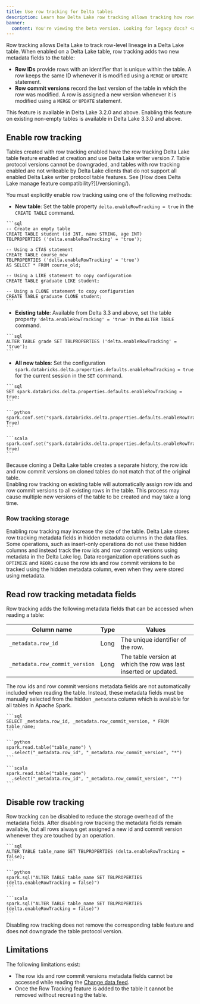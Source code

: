 ```yaml
---
title: Use row tracking for Delta tables
description: Learn how Delta Lake row tracking allows tracking how rows change across table versions.
banner:
  content: You're viewing the beta version. Looking for legacy docs? <a href="https://docs.delta.io" target="_blank" rel="noopener">Click here.</a>
---
```



Row tracking allows Delta Lake to track row-level lineage in a Delta Lake table. When enabled on a Delta Lake table, row tracking adds two new metadata fields to the table:

- **Row IDs** provide rows with an identifier that is unique within the table. A row keeps the same ID whenever it is modified using a `MERGE` or `UPDATE` statement.
- **Row commit versions** record the last version of the table in which the row was modified. A row is assigned a new version whenever it is modified using a `MERGE` or `UPDATE` statement.

<Aside type="note">
  This feature is available in Delta Lake 3.2.0 and above. Enabling this feature
  on existing non-empty tables is available in Delta Lake 3.3.0 and above.
</Aside>

## Enable row tracking

<Aside type="caution">
  Tables created with row tracking enabled have the row tracking Delta Lake
  table feature enabled at creation and use Delta Lake writer version 7. Table
  protocol versions cannot be downgraded, and tables with row tracking enabled
  are not writeable by Delta Lake clients that do not support all enabled Delta
  Lake writer protocol table features. See [How does Delta Lake manage feature
  compatibility?](/versioning/).
</Aside>

You must explicitly enable row tracking using one of the following methods:

- **New table**: Set the table property `delta.enableRowTracking = true` in the `CREATE TABLE` command.

<Tabs syncKey="code-examples">
  <TabItem label="SQL">

    ```sql
    -- Create an empty table
    CREATE TABLE student (id INT, name STRING, age INT)
    TBLPROPERTIES ('delta.enableRowTracking' = 'true');

    -- Using a CTAS statement
    CREATE TABLE course_new
    TBLPROPERTIES ('delta.enableRowTracking' = 'true')
    AS SELECT * FROM course_old;

    -- Using a LIKE statement to copy configuration
    CREATE TABLE graduate LIKE student;

    -- Using a CLONE statement to copy configuration
    CREATE TABLE graduate CLONE student;
    ```

  </TabItem>
</Tabs>

- **Existing table**: Available from Delta 3.3 and above, set the table property `'delta.enableRowTracking' = 'true'` in the `ALTER TABLE` command.

<Tabs syncKey="code-examples">
  <TabItem label="SQL">

    ```sql
    ALTER TABLE grade SET TBLPROPERTIES ('delta.enableRowTracking' = 'true');
    ```

  </TabItem>
</Tabs>

- **All new tables**: Set the configuration `spark.databricks.delta.properties.defaults.enableRowTracking = true` for the current session in the `SET` command.

<Tabs syncKey="code-examples">
  <TabItem label="SQL">

    ```sql
    SET spark.databricks.delta.properties.defaults.enableRowTracking = true;
    ```

  </TabItem>
  <TabItem label="Python">

    ```python
    spark.conf.set("spark.databricks.delta.properties.defaults.enableRowTracking", True)
    ```

  </TabItem>
  <TabItem label="Scala">

    ```scala
    spark.conf.set("spark.databricks.delta.properties.defaults.enableRowTracking", true)
    ```

  </TabItem>
</Tabs>

<Aside type="caution">
  Because cloning a Delta Lake table creates a separate history, the row ids and
  row commit versions on cloned tables do not match that of the original table.
</Aside>

<Aside type="caution">
  Enabling row tracking on existing table will automatically assign row ids and
  row commit versions to all existing rows in the table. This process may cause
  multiple new versions of the table to be created and may take a long time.
</Aside>

### Row tracking storage

Enabling row tracking may increase the size of the table. Delta Lake stores row tracking metadata fields in hidden metadata columns in the data files. Some operations, such as insert-only operations do not use these hidden columns and instead track the row ids and row commit versions using metadata in the Delta Lake log. Data reorganization operations such as `OPTIMIZE` and `REORG` cause the row ids and row commit versions to be tracked using the hidden metadata column, even when they were stored using metadata.

## Read row tracking metadata fields

Row tracking adds the following metadata fields that can be accessed when reading a table:

| Column name | Type | Values |
| --- | --- | --- |
| `_metadata.row_id` | Long | The unique identifier of the row. |
| `_metadata.row_commit_version` | Long | The table version at which the row was last inserted or updated. |

The row ids and row commit versions metadata fields are not automatically included when reading the table. Instead, these metadata fields must be manually selected from the hidden `_metadata` column which is available for all tables in Apache Spark.

<Tabs syncKey="code-examples">
  <TabItem label="SQL">

    ```sql
    SELECT _metadata.row_id, _metadata.row_commit_version, * FROM table_name;
    ```

  </TabItem>
  <TabItem label="Python">

    ```python
    spark.read.table("table_name") \
      .select("_metadata.row_id", "_metadata.row_commit_version", "*")
    ```

  </TabItem>
  <TabItem label="Scala">

    ```scala
    spark.read.table("table_name")
      .select("_metadata.row_id", "_metadata.row_commit_version", "*")
    ```

  </TabItem>
</Tabs>

## Disable row tracking

Row tracking can be disabled to reduce the storage overhead of the metadata fields. After disabling row tracking the metadata fields remain available, but all rows always get assigned a new id and commit version whenever they are touched by an operation.

<Tabs syncKey="code-examples">
  <TabItem label="SQL">

    ```sql
    ALTER TABLE table_name SET TBLPROPERTIES (delta.enableRowTracking = false);
    ```

  </TabItem>
  <TabItem label="Python">

    ```python
    spark.sql("ALTER TABLE table_name SET TBLPROPERTIES (delta.enableRowTracking = false)")
    ```

  </TabItem>
  <TabItem label="Scala">

    ```scala
    spark.sql("ALTER TABLE table_name SET TBLPROPERTIES (delta.enableRowTracking = false)")
    ```

  </TabItem>
</Tabs>

<Aside type="caution">
  Disabling row tracking does not remove the corresponding table feature and
  does not downgrade the table protocol version.
</Aside>

## Limitations

The following limitations exist:

- The row ids and row commit versions metadata fields cannot be accessed while reading the [Change data feed](/delta-change-data-feed/).
- Once the Row Tracking feature is added to the table it cannot be removed without recreating the table.
